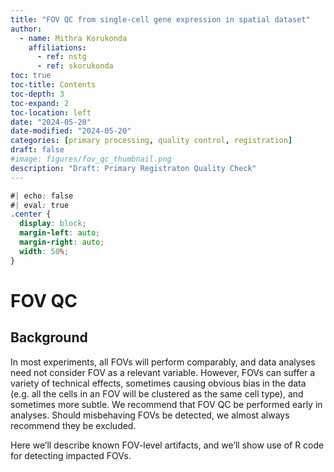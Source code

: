 ```yaml
---
title: "FOV QC from single-cell gene expression in spatial dataset"
author:
  - name: Mithra Korukonda
    affiliations:
      - ref: nstg
      - ref: skorukonda
toc: true
toc-title: Contents
toc-depth: 3
toc-expand: 2
toc-location: left
date: "2024-05-20"
date-modified: "2024-05-20"
categories: [primary processing, quality control, registration]
draft: false
#image: figures/fov_qc_thumbnail.png
description: "Draft: Primary Registraton Quality Check" 
---
```


```css
#| echo: false
#| eval: true
.center {
  display: block;
  margin-left: auto;
  margin-right: auto;
  width: 50%;
}

```


# FOV QC

## Background

In most experiments, all FOVs will perform comparably, and data analyses need not consider FOV as a relevant variable.
However, FOVs can suffer a variety of technical effects, sometimes causing obvious bias in the 
data (e.g. all the cells in an FOV will be clustered as the same cell type), and sometimes more subtle. 
We recommend that FOV QC be performed early in analyses. Should misbehaving FOVs be detected,
we almost always recommend they be excluded. 

Here we'll describe known FOV-level artifacts, and we'll show use of R code for detecting 
impacted FOVs.

